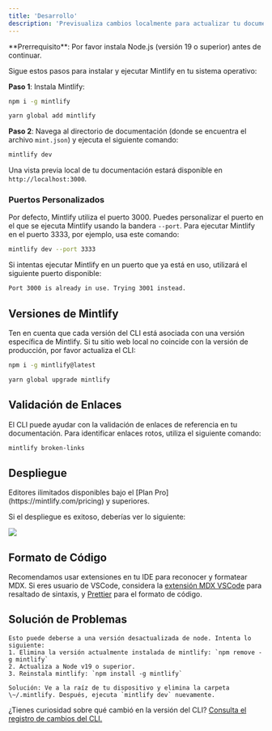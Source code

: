```yaml
---
title: 'Desarrollo'
description: 'Previsualiza cambios localmente para actualizar tu documentación'
---
```


<Info>
  **Prerrequisito**: Por favor instala Node.js (versión 19 o superior) antes de continuar.
</Info>

Sigue estos pasos para instalar y ejecutar Mintlify en tu sistema operativo:

**Paso 1**: Instala Mintlify:

<CodeGroup>

  ```bash npm
  npm i -g mintlify
  ```

```bash yarn
yarn global add mintlify
```

</CodeGroup>

**Paso 2**: Navega al directorio de documentación (donde se encuentra el archivo `mint.json`) y ejecuta el siguiente comando:

```bash
mintlify dev
```

Una vista previa local de tu documentación estará disponible en `http://localhost:3000`.

### Puertos Personalizados

Por defecto, Mintlify utiliza el puerto 3000. Puedes personalizar el puerto en el que se ejecuta Mintlify usando la bandera `--port`. Para ejecutar Mintlify en el puerto 3333, por ejemplo, usa este comando:

```bash
mintlify dev --port 3333
```

Si intentas ejecutar Mintlify en un puerto que ya está en uso, utilizará el siguiente puerto disponible:

```md
Port 3000 is already in use. Trying 3001 instead.
```

## Versiones de Mintlify

Ten en cuenta que cada versión del CLI está asociada con una versión específica de Mintlify. Si tu sitio web local no coincide con la versión de producción, por favor actualiza el CLI:

<CodeGroup>

```bash npm
npm i -g mintlify@latest
```

```bash yarn
yarn global upgrade mintlify
```

</CodeGroup>

## Validación de Enlaces

El CLI puede ayudar con la validación de enlaces de referencia en tu documentación. Para identificar enlaces rotos, utiliza el siguiente comando:

```bash
mintlify broken-links
```

## Despliegue

<Tip>
  Editores ilimitados disponibles bajo el [Plan
  Pro](https://mintlify.com/pricing) y superiores.
</Tip>

Si el despliegue es exitoso, deberías ver lo siguiente:

<Frame>
  <img src="/images/checks-passed.png" style={{ borderRadius: '0.5rem' }} />
</Frame>

## Formato de Código

Recomendamos usar extensiones en tu IDE para reconocer y formatear MDX. Si eres usuario de VSCode, considera la [extensión MDX VSCode](https://marketplace.visualstudio.com/items?itemName=unifiedjs.vscode-mdx) para resaltado de sintaxis, y [Prettier](https://marketplace.visualstudio.com/items?itemName=esbenp.prettier-vscode) para el formato de código.

## Solución de Problemas

<AccordionGroup>
  <Accordion title='Error: Could not load the "sharp" module using the darwin-arm64 runtime'>

    Esto puede deberse a una versión desactualizada de node. Intenta lo siguiente:
    1. Elimina la versión actualmente instalada de mintlify: `npm remove -g mintlify`
    2. Actualiza a Node v19 o superior.
    3. Reinstala mintlify: `npm install -g mintlify`
  </Accordion>

  <Accordion title="Problema: Encontrando un error desconocido">
  
    Solución: Ve a la raíz de tu dispositivo y elimina la carpeta \~/.mintlify. Después, ejecuta `mintlify dev` nuevamente.
  </Accordion>
</AccordionGroup>

¿Tienes curiosidad sobre qué cambió en la versión del CLI? [Consulta el registro de cambios del CLI.](https://www.npmjs.com/package/mintlify?activeTab=versions)